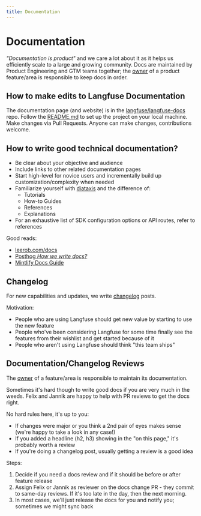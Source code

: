 ```yaml
---
title: Documentation
---
```


# Documentation

_"Documentation is product"_ and we care a lot about it as it helps us efficiently scale to a large and growing community.
Docs are maintained by Product Engineering and GTM teams together; the [owner](/handbook/working-at-langfuse/how-we-work/ownership) of a product feature/area is responsible to keep docs in order.

## How to make edits to Langfuse Documentation

The documentation page (and website) is in the [langfuse/langfuse-docs](https://github.com/langfuse/langfuse-docs) repo.
Follow the [README.md](https://github.com/langfuse/langfuse-docs/blob/master/README.md) to set up the project on your local machine.
Make changes via Pull Requests. Anyone can make changes, contributions welcome.

## How to write good technical documentation?

- Be clear about your objective and audience
- Include links to other related documentation pages
- Start high-level for novice users and incrementally build up customization/complexity when needed
- Familiarize yourself with [diataxis](https://diataxis.fr) and the difference of:
  - Tutorials
  - How-to Guides
  - References
  - Explanations
- For an exhaustive list of SDK configuration options or API routes, refer to references

Good reads:

- [leerob.com/docs](https://leerob.com/docs)
- [Posthog _How we write docs?_](https://posthog.com/handbook/content/docs)
- [Mintlify Docs Guide](https://www.mintlify.com/guides/introduction)

## Changelog

For new capabilities and updates, we write [changelog](/changelog) posts.

Motivation:

- People who are using Langfuse should get new value by starting to use the new feature
- People who've been considering Langfuse for some time finally see the features from their wishlist and get started because of it
- People who aren't using Langfuse should think "this team ships"

## Documentation/Changelog Reviews

The [owner](/handbook/working-at-langfuse/how-we-work/ownership) of a feature/area is responsible to maintain its documentation.

Sometimes it's hard though to write good docs if you are very much in the weeds. Felix and Jannik are happy to help with PR reviews to get the docs right.

No hard rules here, it's up to you:

- If changes were major or you think a 2nd pair of eyes makes sense (we're happy to take a look in any case!)
- If you added a headline (h2, h3) showing in the "on this page," it's probably worth a review
- If you're doing a changelog post, usually getting a review is a good idea

Steps:

1. Decide if you need a docs review and if it should be before or after feature release
2. Assign Felix or Jannik as reviewer on the docs change PR - they commit to same-day reviews. If it's too late in the day, then the next morning.
3. In most cases, we'll just release the docs for you and notify you; sometimes we might sync back
